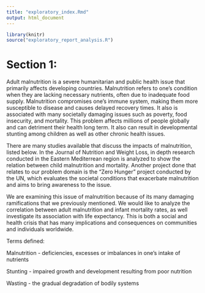 ```yaml
---
title: "exploratory_index.Rmd"
output: html_document
---
```


```r
library(knitr)
source("exploratory_report_analysis.R")
```

# Section 1: 

Adult malnutrition is a severe humanitarian and public health issue that primarily affects developing countries. Malnutrition refers to one’s condition when they are lacking necessary nutrients, often due to inadequate food supply. Malnutrition compromises one’s immune system, making them more susceptible to disease and causes delayed recovery times. It also is associated with many societally damaging issues such as poverty, food insecurity, and mortality. This problem affects millions of people globally and can detriment their health long term. It also can result in developmental stunting among children as well as other chronic health issues.

There are many studies available that discuss the impacts of malnutrition, listed below. In the Journal of Nutrition and Weight Loss, in depth research conducted in the Eastern Mediterrean region is analyzed to show the relation between child malnutrition and mortality. Another project done that relates to our problem domain is the “Zero Hunger” project conducted by the UN, which evaluates the societal conditions that exacerbate malnutrition and aims to bring awareness to the issue.

We are examining this issue of malnutrition because of its many damaging ramifications that we previously mentioned. We would like to analyze the correlation between adult malnutrition and infant mortality rates, as well investigate its association with life expectancy. This is both a social and health crisis that has many implications and consequences on communities and individuals worldwide.

Terms defined: 

Malnutrition - deficiencies, excesses or imbalances in one's intake of nutrients

Stunting - impaired growth and development resulting from poor nutrition

Wasting - the gradual degradation of bodily systems

